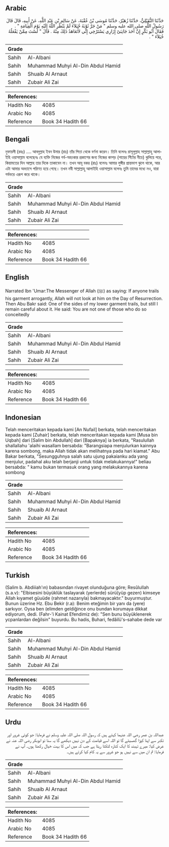 ## Arabic


<div dir="rtl" lang="ar" style={{fontSize:'larger',backgroundColor:'#f8f9fa',padding:20}}>
حَدَّثَنَا النُّفَيْلِيُّ، حَدَّثَنَا زُهَيْرٌ، حَدَّثَنَا مُوسَى بْنُ عُقْبَةَ، عَنْ سَالِمِ بْنِ عَبْدِ اللَّهِ، عَنْ أَبِيهِ، قَالَ قَالَ رَسُولُ اللَّهِ صلى الله عليه وسلم ‏"‏ مَنْ جَرَّ ثَوْبَهُ خُيَلاَءَ لَمْ يَنْظُرِ اللَّهُ إِلَيْهِ يَوْمَ الْقِيَامَةِ ‏"‏ ‏.‏ فَقَالَ أَبُو بَكْرٍ إِنَّ أَحَدَ جَانِبَىْ إِزَارِي يَسْتَرْخِي إِنِّي لأَتَعَاهَدُ ذَلِكَ مِنْهُ ‏.‏ قَالَ ‏"‏ لَسْتَ مِمَّنْ يَفْعَلُهُ خُيَلاَءَ ‏"‏ ‏.‏
</div>
<div style={{backgroundColor:'#f8f9fa',padding:20, marginBottom: 10}}><table> <thead> <tr> <th>Grade</th> <th></th> </tr> </thead> <tbody> <tr><td>Sahih</td><td>Al-Albani</td></tr><tr><td>Sahih</td><td>Muhammad Muhyi Al-Din Abdul Hamid</td></tr><tr><td>Sahih</td><td>Shuaib Al Arnaut</td></tr><tr><td>Sahih</td><td>Zubair Ali Zai</td></tr></tbody></table><table> <thead> <tr> <th>References:</th> <th></th> </tr> </thead> <tbody><tr><td>Hadith No</td><td>4085</td></tr><tr><td>Arabic No</td><td>4085</td></tr><tr><td>Reference</td><td>Book 34 Hadith 66</td></tr></tbody></table></div>

## Bengali


<div dir="ltr" lang="bn" style={{fontSize:'larger',backgroundColor:'#f8f9fa',padding:20}}>
নুফায়লী (রহঃ) .... আবদুল্লাহ ইবন উমার (রাঃ) তাঁর পিতা থেকে বর্ণনা করেন। তিনি বলেনঃ রাসূলুল্লাহ সাল্লাল্লাহু আলাইহি ওয়াসাল্লাম বলেছেনঃ যে ব্যক্তি নিজের গর্ব-অহংকার প্রকাশের জন্য নিজের কাপড় (পায়ের গিঁটের নীচে) ঝুলিয়ে পরে, কিয়ামতের দিন আল্লাহ তার দিকে তাকাবেন না। তখন আবূ বকর (রাঃ) বলেনঃ আমার লুঙ্গীর প্রান্তভাগ ঝুলে থাকে, আর এটা আমার অভ্যাসে পরিণত হয়ে গেছে। তখন নবী সাল্লাল্লাহু আলাইহি ওয়াসাল্লাম বলেনঃ তুমি তাদের মধ্যে নও, যারা গর্বভরে এরূপ করে থাকে।
</div>
<div style={{backgroundColor:'#f8f9fa',padding:20, marginBottom: 10}}><table> <thead> <tr> <th>Grade</th> <th></th> </tr> </thead> <tbody> <tr><td>Sahih</td><td>Al-Albani</td></tr><tr><td>Sahih</td><td>Muhammad Muhyi Al-Din Abdul Hamid</td></tr><tr><td>Sahih</td><td>Shuaib Al Arnaut</td></tr><tr><td>Sahih</td><td>Zubair Ali Zai</td></tr></tbody></table><table> <thead> <tr> <th>References:</th> <th></th> </tr> </thead> <tbody><tr><td>Hadith No</td><td>4085</td></tr><tr><td>Arabic No</td><td>4085</td></tr><tr><td>Reference</td><td>Book 34 Hadith 66</td></tr></tbody></table></div>

## English


<div dir="ltr" lang="en" style={{fontSize:'larger',backgroundColor:'#f8f9fa',padding:20}}>
Narrated Ibn 'Umar:The Messenger of Allah (ﷺ) as saying: If anyone trails his garment arrogantly, Allah will not look at him on the Day of Resurrection. Then Abu Bakr said: One of the sides of my lower garment trails, but still I remain careful about it. He said: You are not one of those who do so conceitedly
</div>
<div style={{backgroundColor:'#f8f9fa',padding:20, marginBottom: 10}}><table> <thead> <tr> <th>Grade</th> <th></th> </tr> </thead> <tbody> <tr><td>Sahih</td><td>Al-Albani</td></tr><tr><td>Sahih</td><td>Muhammad Muhyi Al-Din Abdul Hamid</td></tr><tr><td>Sahih</td><td>Shuaib Al Arnaut</td></tr><tr><td>Sahih</td><td>Zubair Ali Zai</td></tr></tbody></table><table> <thead> <tr> <th>References:</th> <th></th> </tr> </thead> <tbody><tr><td>Hadith No</td><td>4085</td></tr><tr><td>Arabic No</td><td>4085</td></tr><tr><td>Reference</td><td>Book 34 Hadith 66</td></tr></tbody></table></div>

## Indonesian


<div dir="ltr" lang="id" style={{fontSize:'larger',backgroundColor:'#f8f9fa',padding:20}}>
Telah menceritakan kepada kami [An Nufail] berkata, telah menceritakan kepada kami [Zuhair] berkata, telah menceritakan kepada kami [Musa bin Uqbah] dari [Salim bin Abdullah] dari [Bapaknya] ia berkata, "Rasulullah shallallahu 'alaihi wasallam bersabda: "Barangsiapa menjulurkan kainnya karena sombong, maka Allah tidak akan melihatnya pada hari kiamat." Abu Bakar berkata, "Sesungguhnya salah satu ujung pakaianku ada yang menjulur, padahal aku telah berjanji untuk tidak melakukannya!" beliau bersabda: " kamu bukan termasuk orang yang melakukannya karena sombong
</div>
<div style={{backgroundColor:'#f8f9fa',padding:20, marginBottom: 10}}><table> <thead> <tr> <th>Grade</th> <th></th> </tr> </thead> <tbody> <tr><td>Sahih</td><td>Al-Albani</td></tr><tr><td>Sahih</td><td>Muhammad Muhyi Al-Din Abdul Hamid</td></tr><tr><td>Sahih</td><td>Shuaib Al Arnaut</td></tr><tr><td>Sahih</td><td>Zubair Ali Zai</td></tr></tbody></table><table> <thead> <tr> <th>References:</th> <th></th> </tr> </thead> <tbody><tr><td>Hadith No</td><td>4085</td></tr><tr><td>Arabic No</td><td>4085</td></tr><tr><td>Reference</td><td>Book 34 Hadith 66</td></tr></tbody></table></div>

## Turkish


<div dir="ltr" lang="tr" style={{fontSize:'larger',backgroundColor:'#f8f9fa',padding:20}}>
(Salim b. Abdiiiah'ın) babasından rivayet olunduğuna göre; Resûlullah (s.a.v): "Elbisesini büyüklük taslayarak (yerlerde) sürü(yüp gezen) kimseye Allah kıyamet güuüde (rahmet nazarıyla) bakmayacaktır." buyurmuştur. Bunun üzerine Hz. Ebu Bekir (r.a): Benim eteğimin bir yanı da (yere) sarkıyor. Oysa ben (elimden geldiğince onu bundan korumaya dikkat ediyorum, dedi. (Fahr-'i Kainat Efendimiz de): "Sen bunu büyüklenerek ycpanlardan değilsin" buyurdu. Bu hadis, Buhari, fedâilü's–sahabe dede var
</div>
<div style={{backgroundColor:'#f8f9fa',padding:20, marginBottom: 10}}><table> <thead> <tr> <th>Grade</th> <th></th> </tr> </thead> <tbody> <tr><td>Sahih</td><td>Al-Albani</td></tr><tr><td>Sahih</td><td>Muhammad Muhyi Al-Din Abdul Hamid</td></tr><tr><td>Sahih</td><td>Shuaib Al Arnaut</td></tr><tr><td>Sahih</td><td>Zubair Ali Zai</td></tr></tbody></table><table> <thead> <tr> <th>References:</th> <th></th> </tr> </thead> <tbody><tr><td>Hadith No</td><td>4085</td></tr><tr><td>Arabic No</td><td>4085</td></tr><tr><td>Reference</td><td>Book 34 Hadith 66</td></tr></tbody></table></div>

## Urdu


<div dir="rtl" lang="ur" style={{fontSize:'larger',backgroundColor:'#f8f9fa',padding:20}}>
عبداللہ بن عمر رضی اللہ عنہما کہتے ہیں کہ رسول اللہ صلی اللہ علیہ وسلم نے فرمایا: جو کوئی غرور اور تکبر سے اپنا کپڑا گھسیٹے گا تو اللہ اسے قیامت کے دن نہیں دیکھے گا یہ سنا تو ابوبکر رضی اللہ عنہ نے عرض کیا: میرے تہبند کا ایک کنارہ لٹکتا رہتا ہے جب کہ میں اس کا بہت خیال رکھتا ہوں۔ آپ نے فرمایا: تم ان میں سے نہیں ہو جو غرور سے یہ کام کیا کرتے ہیں۔
</div>
<div style={{backgroundColor:'#f8f9fa',padding:20, marginBottom: 10}}><table> <thead> <tr> <th>Grade</th> <th></th> </tr> </thead> <tbody> <tr><td>Sahih</td><td>Al-Albani</td></tr><tr><td>Sahih</td><td>Muhammad Muhyi Al-Din Abdul Hamid</td></tr><tr><td>Sahih</td><td>Shuaib Al Arnaut</td></tr><tr><td>Sahih</td><td>Zubair Ali Zai</td></tr></tbody></table><table> <thead> <tr> <th>References:</th> <th></th> </tr> </thead> <tbody><tr><td>Hadith No</td><td>4085</td></tr><tr><td>Arabic No</td><td>4085</td></tr><tr><td>Reference</td><td>Book 34 Hadith 66</td></tr></tbody></table></div>